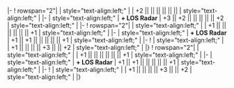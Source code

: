 {{Ship/EquipmentBonuses|Kai}}
|-
! rowspan="2"| {{RedGunMedium}}{{EquipmentLink|20.3cm (No.2) Twin Gun Mount}}
| style="text-align:left;" |
| +2 || || || || || || 
| style="text-align:left;" |
|-
| style="text-align:left;" | '''+ LOS Radar'''
| +3 || +2 ||  || || || || +2
| style="text-align:left;" |
|-
! rowspan="2"| {{RedGunMedium}}{{EquipmentLink|20.3cm (No.3) Twin Gun Mount}}
| style="text-align:left;" | 
| +1 || || || || || || +1
| style="text-align:left;" | 
|-
| style="text-align:left;" | '''+ LOS Radar'''
| +1 || +1 || || || || || +1
| style="text-align:left;" | 
|-
! {{Skilled Lookout}} {{EquipmentLink|Skilled Lookouts}}
| style="text-align:left;" | 
| +1 || || || || +3 || || +2
| style="text-align:left;" | 
|}
{{Ship/EquipmentBonuses|class=<includeonly>mw-collapsed</includeonly>}}
! rowspan="2"| {{RedGunMedium}}{{EquipmentLink|20.3cm (No.3) Twin Gun Mount}}
| style="text-align:left;" | 
| +1 || || || || || || +1
| style="text-align:left;" | 
|-
| style="text-align:left;" | '''+ LOS Radar'''
| +1 || +1 || || || || || +1
| style="text-align:left;" | 
|-
! {{Skilled Lookout}} {{EquipmentLink|Skilled Lookouts}}
| style="text-align:left;" | 
| +1 || || || || +3 || || +2
| style="text-align:left;" | 
|}